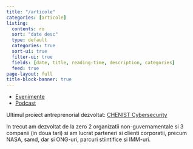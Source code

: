 ```yaml
---
title: "/articole"
categories: [articole]
listing:
  contents: ro
  sort: "date desc"
  type: default
  categories: true
  sort-ui: true
  filter-ui: true
  fields: [date, title, reading-time, description, categories]
  feed: true
page-layout: full
title-block-banner: true
---
```



::: {when-profile="romanian"}



- [Evenimente](evenimente.html)
- [Podcast](podcast.html)

Ultimul proiect antreprenorial dezvoltat: [CHENIST Cybersecurity](https://chen.ist)

In trecut am dezvoltat de la zero 2 organizatii non-guvernamentale si 3 companii (in doua tari) si am lucrat parteneri si clienti corporatii, precum NASA, samd, dar si ONG-uri, parcuri stiintifice si IMM-uri.


:::